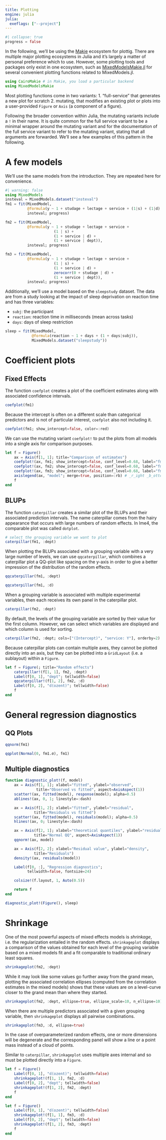 ```yaml
---
title: Plotting
engine: julia
julia:
  exeflags: ["--project"]
---
```


```julia
#| collapse: true
progress = false
```

In the following, we'll be using the [Makie](https://docs.makie.org/v0.21/) ecosystem for plottig. There are multiple major plotting ecosystems in Julia and it's largely a matter of personal preference which to use. However, some plotting tools and packages only exist in one ecosystem, such as [MixedModelsMakie.jl](https://palday.github.io/MixedModelsMakie.jl/v0.4/) for several convenient plotting functions related to MixedModels.jl.

```julia
using CairoMakie # in Makie, you load a particular backend
using MixedModelsMakie
```

Most plotting functions come in two variants:
1. "full-service" that generates a new plot for scratch
2. mutating, that modifies an existing plot or plots into a user-provided `Figure` or `Axis` (a component of a figure).

Following the broader convention within Julia, the mutating variants include a `!` in their name. It is quite common for the full service variant to be a minimal wrapper around the mutating variant and for the documentation of the full service variant to refer to the mutating variant, stating that all arguments are forwarded. We'll see a few examples of this pattern in the following.

# A few models

We'll use the same models from the introduction. They are repeated here for convenience.

```julia
#| warning: false
using MixedModels
insteval = MixedModels.dataset("insteval")
fm1 = fit(MixedModel,
          @formula(y ~ 1 + studage + lectage + service + (1|s) + (1|d) + (1|dept)),
          insteval; progress)

fm2 = fit(MixedModel,
          @formula(y ~ 1 + studage + lectage + service +
                      (1 | s) +
                      (1 + service | d) +
                      (1 + service | dept)),
          insteval; progress)

fm3 = fit(MixedModel,
          @formula(y ~ 1 + studage + lectage + service +
                      (1 | s) +
                      (1 + service | d) +
                      zerocorr(0 + studage | d) +
                      (1 + service | dept)),
          insteval; progress)
```

Additionally, we'll use a model based on the `sleepstudy` dataset. The data are from a study looking at the impact of sleep deprivation on reaction time and has three variables:

- `subj`: the participant
- `reaction`: reaction time in milliseconds (mean across tasks)
- `days`: days of sleep restriction

```julia
sleep = fit(MixedModel,
            @formula(reaction ~ 1 + days + (1 + days|subj)),
            MixedModels.dataset("sleepstudy"))
```

# Coefficient plots

## Fixed Effects

The function `coefplot` creates a plot of the coefficient estimates along with associated confidence intervals.

```julia
coefplot(fm1)
```

Because the intercept is often on a different scale than categorical predictors and is not of particular interest, `coefplot` also not including it.

```julia
coefplot(fm1; show_intercept=false, color=:red)
```

We can use the mutating variant `coefplot!` to put the plots from all models into a single axis for comparison purposes.

```julia
let f = Figure()
    ax = Axis(f[1, 1]; title="Comparison of estimates")
    coefplot!(ax, fm1; show_intercept=false, conf_level=0.68, label="fm1")
    coefplot!(ax, fm2; show_intercept=false, conf_level=0.68, label="fm2")
    coefplot!(ax, fm3; show_intercept=false, conf_level=0.68, label="fm3")
    axislegend(ax, "model"; merge=true, position=:rb) # _r_ight _b_ottom
    f
end
```

## BLUPs

The function `caterpillar` creates a similar plot of the BLUPs and their associated prediction intervals. The name caterpillar comes from the hairy appearance that occurs with large numbers of random effects. In lme4, the comparable plot was called `dotplot`.

```julia
# select the grouping variable we want to plot
caterpillar(fm1, :dept)
```

When plotting the BLUPs associated with a grouping variable with a very large number of levels, we can use `qqcaterpillar`, which combines a caterpillar plot a QQ-plot like spacing on the y-axis in order to give a better impression of the distribution of the random effects.

```julia
qqcaterpillar(fm1, :dept)
```

```julia
qqcaterpillar(fm1, :d)
```

When a grouping variable is associated with multiple experimental variables, then each receives its own panel in the caterpillar plot.

```julia
caterpillar(fm2, :dept)
```

By default, the levels of the grouping variable are sorted by their value for the first column. However, we can select which variables are displayed and which column is used for sorting.

```julia
caterpillar(fm2, :dept; cols=["(Intercept)", "service: Y"], orderby=2)
```

Because caterpillar plots can contain multiple axes, they cannot be plotted directly into an axis, but they can be plotted into a `GridLayout` (i.e. a sublayout) within a `Figure`.

```julia
let f = Figure(; title="Random effects")
    caterpillar!(f[1, 1], fm2, :dept)
    Label(f[0, 1], "dept"; tellwidth=false)
    qqcaterpillar!(f[1, 2], fm2, :d)
    Label(f[0, 2], "d(ozent)"; tellwidth=false)
    f
end
```

# General regression diagnostics

## QQ Plots

```julia
qqnorm(fm1)
```

```julia
qqplot(Normal(0, fm1.σ), fm1)
```

## Multiple diagnostics

```julia
function diagnostic_plot!(f, model)
    ax = Axis(f[1, 1]; xlabel="fitted", ylabel="observed",
              title="Observed vs fitted", aspect=AxisAspect(1))
    scatter!(ax, fitted(model), response(model); alpha=0.5)
    ablines!(ax, 0, 1; linestyle=:dash)

    ax = Axis(f[1, 2]; xlabel="fitted", ylabel="residual",
             title="Residuals vs fitted")
    scatter!(ax, fitted(model), residuals(model); alpha=0.5)
    hlines!(ax, 0; linestyle=:dash)

    ax = Axis(f[2, 1]; xlabel="theoretical quantiles", ylabel="residuals",
             title="Normal QQ", aspect=AxisAspect(1))
    qqnorm!(ax, model)

    ax = Axis(f[2, 2]; xlabel="Residual value", ylabel="density",
             title="Residuals")
    density!(ax, residuals(model))

    Label(f[0, :], "Regression diagnostics";
          tellwidth=false, fontsize=24)

    colsize!(f.layout, 1, Auto(0.5))

    return f
end

diagnostic_plot!(Figure(), sleep)
```

# Shrinkage

One of the most powerful aspects of mixed effects models is *shrinkage*, i.e. the regularization entailed in the random effects. `shrinkageplot` displays a comparison of the values obtained for each level of the grouping variable based on a mixed models fit and a fit comparable to traditional ordinary least squares.

```julia
shrinkageplot(fm2, :dept)
```

While it may look like some values go further away from the grand mean, plotting the associated correlation ellipses (computed from the correlation estimates in the mixed models) shows that these values are on a level-curve closer to the grand mean than where they started.

```julia
shrinkageplot(fm2, :dept, ellipse=true, ellipse_scale=10, n_ellipse=10)
```

When there are multiple predictors associated with a given grouping variable, then `shrinkageplot` displays all pairwise combinations.

```julia
shrinkageplot(fm3, :d, ellipse=true)
```

In the case of overparameterized random effects, one or more dimensions will be degenerate and the corresponding panel will show a line or a point mass instead of a cloud of points.

Similar to `caterpillar`, `shrinkageplot` uses multiple axes internal and so must be plotted directly into a `Figure`.

```julia
let f = Figure()
    Label(f[0, 1], "d(ozent)"; tellwidth=false)
    shrinkageplot!(f[1, 1], fm2, :d)
    Label(f[0, 2], "dept"; tellwidth=false)
    shrinkageplot!(f[1, 2], fm2, :dept)
    f
end
```

```julia
let f = Figure()
    Label(f[0, 1], "d(ozent)"; tellwidth=false)
    shrinkageplot!(f[1, 1], fm3, :d)
    Label(f[0, 2], "dept"; tellwidth=false)
    shrinkageplot!(f[1, 2], fm3, :dept)
    f
end
```
